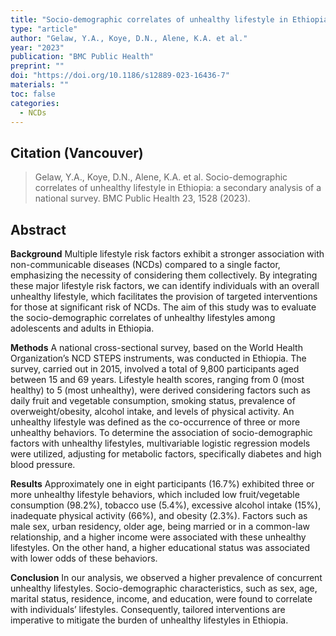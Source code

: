 ```yaml
---
title: "Socio-demographic correlates of unhealthy lifestyle in Ethiopia: a secondary analysis of a national survey"
type: "article"
author: "Gelaw, Y.A., Koye, D.N., Alene, K.A. et al."
year: "2023"
publication: "BMC Public Health"
preprint: ""
doi: "https://doi.org/10.1186/s12889-023-16436-7"
materials: ""
toc: false
categories:
  - NCDs
---
```


## Citation (Vancouver)

> Gelaw, Y.A., Koye, D.N., Alene, K.A. et al. Socio-demographic correlates of unhealthy lifestyle in Ethiopia: a secondary analysis of a national survey. BMC Public Health 23, 1528 (2023).

## Abstract

**Background**
Multiple lifestyle risk factors exhibit a stronger association with non-communicable diseases (NCDs) compared to a single factor, emphasizing the necessity of considering them collectively. By integrating these major lifestyle risk factors, we can identify individuals with an overall unhealthy lifestyle, which facilitates the provision of targeted interventions for those at significant risk of NCDs. The aim of this study was to evaluate the socio-demographic correlates of unhealthy lifestyles among adolescents and adults in Ethiopia.

**Methods**
A national cross-sectional survey, based on the World Health Organization's NCD STEPS instruments, was conducted in Ethiopia. The survey, carried out in 2015, involved a total of 9,800 participants aged between 15 and 69 years. Lifestyle health scores, ranging from 0 (most healthy) to 5 (most unhealthy), were derived considering factors such as daily fruit and vegetable consumption, smoking status, prevalence of overweight/obesity, alcohol intake, and levels of physical activity. An unhealthy lifestyle was defined as the co-occurrence of three or more unhealthy behaviors. To determine the association of socio-demographic factors with unhealthy lifestyles, multivariable logistic regression models were utilized, adjusting for metabolic factors, specifically diabetes and high blood pressure.

**Results**
Approximately one in eight participants (16.7%) exhibited three or more unhealthy lifestyle behaviors, which included low fruit/vegetable consumption (98.2%), tobacco use (5.4%), excessive alcohol intake (15%), inadequate physical activity (66%), and obesity (2.3%). Factors such as male sex, urban residency, older age, being married or in a common-law relationship, and a higher income were associated with these unhealthy lifestyles. On the other hand, a higher educational status was associated with lower odds of these behaviors.

**Conclusion**
In our analysis, we observed a higher prevalence of concurrent unhealthy lifestyles. Socio-demographic characteristics, such as sex, age, marital status, residence, income, and education, were found to correlate with individuals' lifestyles. Consequently, tailored interventions are imperative to mitigate the burden of unhealthy lifestyles in Ethiopia.
